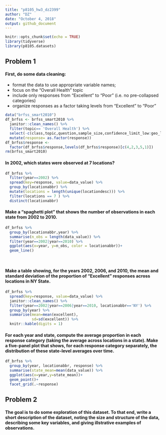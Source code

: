 ```yaml
---
title: "p8105_hw3_dz2399"
author: "DZ"
date: "October 4, 2018"
output: github_document
---
```


```r
knitr::opts_chunk$set(echo = TRUE)
library(tidyverse)
library(p8105.datasets)
```


## Problem 1
#### First, do some data cleaning:
* format the data to use appropriate variable names;
* focus on the “Overall Health” topic
* include only responses from “Excellent” to “Poor” (i.e. no pre-collapsed categories)
* organize responses as a factor taking levels from “Excellent” to “Poor”
```r
data("brfss_smart2010")
df_brfss <- brfss_smart2010 %>% 
  janitor::clean_names() %>% 
  filter(topic== 'Overall Health') %>%
  select(-c(class,topic,question,sample_size,confidence_limit_low:geo_location)) %>% 
  mutate(response= as.factor(response))
df_brfss$response <-
  factor(df_brfss$response,levels(df_brfss$response)[c(4,2,3,5,1)])
rm(brfss_smart2010)
```

#### In 2002, which states were observed at 7 locations?
```r
df_brfss %>% 
  filter(year==2002) %>% 
  spread(key=response, value=data_value) %>% 
  group_by(locationabbr) %>% 
  mutate(locations = length(unique(locationdesc))) %>% 
  filter(locations == 7 ) %>% 
  distinct(locationabbr)
```

#### Make a “spaghetti plot” that shows the number of observations in each state from 2002 to 2010.
```r
df_brfss %>% 
  group_by(locationabbr,year) %>% 
  summarise(n_obs = length(data_value)) %>% 
  filter(year==2002|year==2010) %>% 
  ggplot(aes(x=year, y=n_obs, color = locationabbr))+
  geom_line()
  
  
```

#### Make a table showing, for the years 2002, 2006, and 2010, the mean and standard deviation of the proportion of “Excellent” responses across locations in NY State.
```r
df_brfss %>% 
  spread(key=response, value=data_value) %>% 
  janitor::clean_names() %>% 
  filter(year==2002|year==2006|year==2010, locationabbr=='NY') %>% 
  group_by(year) %>% 
  summarise(mean=mean(excellent),
            sd=sd(excellent)) %>% 
  knitr::kable(digits = 1)
```

#### For each year and state, compute the average proportion in each response category (taking the average across locations in a state). Make a five-panel plot that shows, for each response category separately, the distribution of these state-level averages over time.
```r
df_brfss %>% 
  group_by(year, locationabbr, response) %>% 
  summarise(state_mean=mean(data_value)) %>% 
  ggplot(aes(x=year,y=state_mean))+
  geom_point()+
  facet_grid(.~response)
```

## Problem 2

#### The goal is to do some exploration of this dataset. To that end, write a short description of the dataset, noting the size and structure of the data, describing some key variables, and giving illstrative examples of observations. 
```r

```

